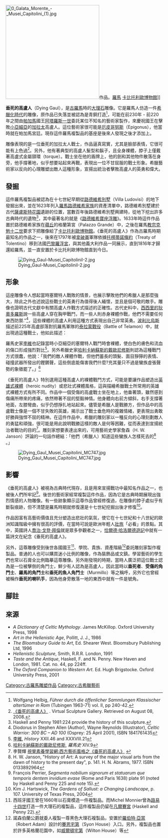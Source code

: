 

[[Image:0_Galata_Morente_-_Musei_Capitolini_(1).jpg|300px]]作品。[[羅馬|羅馬]] [[卡比托利歐博物館|卡比托利歐博物館]]]]

'''垂死的高盧人'''（Dying Gaul），是[[古羅馬|古羅馬]]時的[[大理石|大理石]]雕像。它是羅馬人仿造一件[[希腊化时期艺术|希臘化時代]]的雕像，原作品已失落並被認為是青銅打造<ref>Wolfgang Helbig, ''Führer durch die öffenlicher Sammlungen Klassischer altertümer in Rom'' (Tubingen 1963-71) vol. II, pp 240-42.</ref>，可能在前230年 - 前220年之間由[[帕加馬王國|帕加馬]]國王[[阿塔羅斯一世|阿塔羅斯一世]]委託某位不知名的藝術家製作，來慶祝國王在擊敗[[小亞細亞|小亞細亞]]的[[加拉太|加拉太]]高盧人。這位藝術家很可能是[[厄皮哥努斯|厄皮哥努斯]]（Epigonus），他當時就在帕加馬宮廷。現存這件羅馬複製品的基座是後來人發現之後才添加上。

雕像表現的是一位垂死的加拉太人戰士，作品逼真寫實，尤其是臉部表情，它很可能有上色過<ref>[http://mandarb.net/virtual_gallery/sculptures/gaul.shtml 《垂死的高盧人》] {{Wayback|url=http://mandarb.net/virtual_gallery/sculptures/gaul.shtml |date=20110616010626 }}. Virtual Sculpture Gallery. Retrieved on August 08, 2008.</ref>。另外，他有著典型的高盧人髮型和鬍子，且全身裸體，脖子上僅戴著高盧式金屬頸環（torque）。戰士坐在他的盾牌上，他的劍和其他物件散落在身旁，他手撐著地，似乎想要站起來再戰，表現出一位不甘屈服的戰士形象。希臘藝術家以反向的心理雕塑出敵人這種形象，宣揚出統治者擊敗高盧人的英勇和偉大。

==發掘==

這件羅馬複製品被認為在十七世紀早期從[[路德維希別墅|路德維希別墅]]（Villa Ludovisi）的地下發掘出來，並在1623年列入[[羅馬|羅馬]][[路德維希家族|路德維希家族]]的資產清單中，路德維希別墅建於古代[[薩盧斯特花園|薩盧斯特花園]]遺跡的位置，當數百年後路德維希別墅興建時，從地下挖出許多古典時代的遺物<ref>Haskell and Penny 1981:224 provide the history of this sculpture.</ref>，其中最著名的就是《[[路德維希寶座浮雕|路德維希寶座浮雕]]》。1633年時這件作品置於路德維希家族在[[蘋丘|蘋丘]]的格蘭第宮（Palazzo Grande）中，之後在羅馬[[教宗|教宗]][[克勉十二世|克勉十二世]]要求下把雕像給了[[卡比托利歐博物館|卡比托利歐博物館]]。《垂死的高盧人》作為古羅馬時期最知名的作品之一，後來在1797年被[[拿破崙|拿破崙]]軍隊依據[[托楞蒂諾條約|托楞蒂諾條約]]（Treaty of Tolentino）移到法國[[巴黎|巴黎]][[羅浮宮|羅浮宮]]，與其他義大利作品一同展示，直到1816年才歸還給羅馬，並一直安置於卡比托利歐博物館直到今日。

[[File:Dying_Gaul-Musei_CapitoliniI-2.jpg|thumb]]
==形象==

這座雕像令人想起當時塞爾特人戰敗的情景，也展示擊敗他們的希臘人是那麼強大，除此之外也述說這些戰士的英勇行為值得後人緬懷，並且是個可敬的敵手。雕像也證明古代文獻中有關高盧人作戰方式描述的正確性。古代史料中，[[西西里的狄奧多羅斯|西西里的狄奧多羅斯]]說一些高盧人穿在胸甲戰鬥，而一些人則赤身裸體作戰，他們不需要任何東西防禦."<ref>Diodorus in Stephen Allen (Author), Wayne Reynolds (Illustrator), ''Celtic Warrior: 300 BC – AD 100'' (Osprey: 25 April 2001), ISBN 1841761435</ref>，這些裸體的高盧人利用這種方式表現出自己非常英勇。[[波利比烏斯|波利比烏斯]]描述前225年高盧部落對抗羅馬軍隊的[[泰拉蒙戰役|泰拉蒙戰役]]（Battle of Telamon）中，就出現過這種戰士，他如此描述：

{{Cquote|[[因蘇布雷人|因蘇布雷人]]（Insubres）和[[博伊人|博伊人]]（Boii）穿長褲並披著薄披風，但[[蓋薩塔依人|蓋薩塔依人]]（Gaesatae）他們熱衷榮譽，並睥睨傲視他人，他們脫去所有的衣物，全身裸體站在全軍的第一列，除了武器和盾外他們沒有任何穿任何防具。....當這些全裸戰士一出現，這畫面令人驚嚇，他們所有人體格強壯健美，也在年富力強的年紀。|波利比烏斯,II.28 .<ref>[[波利比烏斯|波利比烏斯]], ''歷史'' II.28</ref>}}

羅馬史家[[李維|李維]]也記錄當時小亞細亞的塞爾特人戰鬥時會裸體，使白色的膚色和流血的傷口形成強烈對比<ref>[[李維|李維]], ''History'' XXII.46 and XXXVIII.21</ref>。另外希臘史家[[哈利卡納蘇斯的戴歐尼修斯|哈利卡納蘇斯的戴歐尼修斯]]則認為這種戰鬥方式很蠢，他說：「我們的敵人裸體作戰，但他們蓄長的頭髮、面目猙獰的表情、碰撞武器所發出的鏗鏘聲，這些倒底能傷害我們什麼?充其量只不過是蠻族虛張聲勢的象徵罷了。」<ref>[[哈利卡納蘇斯的戴歐尼修斯|哈利卡納蘇斯的戴歐尼修斯]], ''羅馬史'' XIV.9</ref>

《垂死的高盧人》特別選用這種高盧人的裸體戰鬥方式，可能是要讓作品塑造出[[英雄式裸體|英雄式裸體]]（heroic nudity）或悲壯式裸體風格，這與描繪希臘戰士所常用的英雄式裸體方式有所不同。作品中一個受傷的高盧戰士坐在地上，他垂著頭，雖然感到傷痛所帶來的疼痛，依然帶著不屈的堅毅神情。他身體向右前方傾斜，右手支撐著地面，左膝彎曲，似乎仍想掙扎地站起來。儘管是希臘人是戰勝方，但作品中的高盧戰士像是一個不甘失敗的英雄，揭示出了戰士垂危時的複雜情緒，更表現出勇敢好勝與強悍不屈的精神。在這件作品中，希臘的雕刻家以一種反向的心理刻劃敵人的勇猛和頑強，很可能是用此說明戰勝這樣的敵人是何等困難，從而表達到宣揚統治者戰功的目的<ref>李賢輝   [http://vr.theatre.ntu.edu.tw/fineart/sculpture-wt/greek/gaul.htm  視覺素養學習網:西方藝術風格之《垂死的高盧人》] {{Wayback|url=http://vr.theatre.ntu.edu.tw/fineart/sculpture-wt/greek/gaul.htm |date=20120602220317 }}</ref>。雕刻家想要表達出來的，可用藝術史學家詹森（H. W. Janson）評論的一句話作總結：「他們（希臘人）知道這些蠻族人怎樣死去的<ref>H. W. Janson, "History of Art: A survey of the major visual arts from the dawn of history to the present day", p. 141. H. N. Abrams, 1977. ISBN 0133892964</ref>
。」

[[Image:Dying_Gaul_Musei_Capitolini_MC747.jpg|thumb]]

==影響==
《垂死的高盧人》被視為古典時代現存，且是用來宣揚戰功中最知名作品之一，也被後人們所牢記<ref>François Perrier, ''Segmenta nobilium signorum et statuarum que temporis dentem invidium evase'' (Rome and Paris 1638) plate 91 (noted by Haskell and Penny 225 and note 15).</ref>。後世的藝術家經常複製這件作品，因為它是古典時期展現出強烈情感的人物雕像。有一些跡象顯示這尊作品曾經修復過，在雕像的脖子處似乎有斷裂痕跡，但不清楚是羅馬時期就修復還是十七世紀挖掘出後才修復<ref>Kim J. Hartswick, ''The Gardens of Sallust: a Changing Landscape'', p. 107. University of Texas Press, 2004</ref>。

作品因富有高藝術價值且充分塑造出悲壯的氣氛，使它在十七世紀和十八世紀的歐洲知識階級中擁有很高的評價，在當時可說是歐洲年輕人[[修業旅行|壯旅]]「必看」的景點。其中，英國詩人[[喬治·戈登·拜倫|喬治·戈登·拜倫]]就是眾多參觀者之一，[[恰爾德·哈洛爾德遊記|恰爾德·哈洛爾德遊記]]中就有一篇詩文在紀念《垂死的高盧人》。

另外，這尊雕像受到後世各國國王<ref>西班牙國王曾在1660年以石膏模造一件複製品。而Michel Monnier曾為[[路易十四世|路易十四世]]打造一件大理石的複製品，這件複製品仍留在[[凡爾賽宮|凡爾賽宮]] (Haskell and Penny 22).</ref>、學院、貴族、資產階級<ref>諾森伯蘭公爵就委人複製一尊黑色大理石複製品，安置於[[羅伯特·亞當|羅伯特·亞當]]（Robert Adam）設計的[[賽恩宅第|賽恩宅第]]（Syon House）入口。另外，複製品也置於許多英格蘭花園中，如[[威爾頓宅第|威爾頓宅第]]（Wilton House）等</ref>委託雕刻家製作複製品。普通的人也可以購買迷小比例的雕像，作為裝飾品或文鎮。學習藝術的學生們也常以石膏全比例臨摹這尊雕像。另外剛發現的時期，當時人廣泛把這位戰士認為是一位被擊倒的角鬥士，鮮少有人認為是高盧人，因此當時以'''垂死者'''、'''受傷的角鬥士'''、'''羅馬的角鬥士'''和'''垂死的魚人角鬥士'''（Murmillo）等之稱呼，另外它也曾經被稱作'''垂死的喇叭手'''，因為他身旁散落一地的東西中就有一件是號角。

==腳註==
{{reflist}}

==來源==
{{commons category|Dying Gaul (Musei Capitolini)}}
* ''A Dictionary of Celtic Mythology''. James McKillop. Oxford University Press, 1998
* ''Art in the Hellenistic Age'', Pollitt, J. J., 1986
* ''The Bloomsbury Guide to Art'', Ed. Shearer West. Bloomsbury Publishing Ltd, 1996
* ''Hellenistic Sculpture'', Smith, R.R.R. London, 1991
* ''Taste and the Antique'', Haskell, F. and N. Penny. New Haven and London, 1981. Cat. no. 44, pp 224ff.
* ''The Oxford Companion to Western Art''. Ed. Hugh Brigstocke. Oxford University Press, 2001

{{Authority control}}
[[Category:古羅馬雕塑作品|Category:古羅馬雕塑作品]]
[[Category:古希臘藝術|Category:古希臘藝術]]
